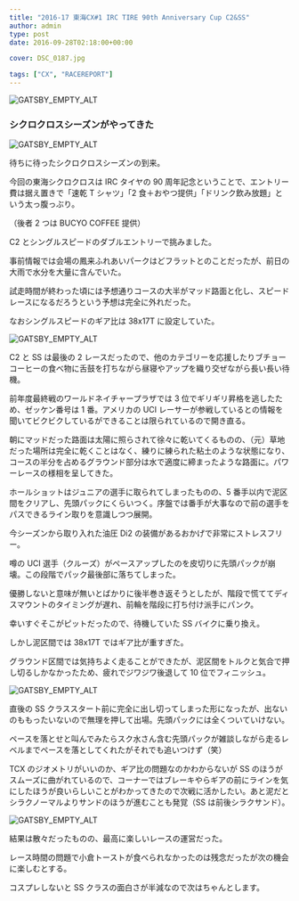 ---
title: "2016-17 東海CX#1 IRC TIRE 90th Anniversary Cup C2&SS"
author: admin
type: post
date: 2016-09-28T02:18:00+00:00

cover: DSC_0187.jpg

tags: ["CX", "RACEREPORT"]
---

![GATSBY_EMPTY_ALT](./DSC_0187.jpg)

### シクロクロスシーズンがやってきた

![GATSBY_EMPTY_ALT](./DSC_0182.jpg)

待ちに待ったシクロクロスシーズンの到来。

今回の東海シクロクロスは IRC タイヤの 90 周年記念ということで、エントリー費は据え置きで「速乾 T シャツ」「2 食＋おやつ提供」「ドリンク飲み放題」という太っ腹っぶり。

（後者 2 つは BUCYO COFFEE 提供）

C2 とシングルスピードのダブルエントリーで挑みました。

事前情報では会場の鳳来ふれあいパークはどフラットとのことだったが、前日の大雨で水分を大量に含んでいた。

試走時間が終わった頃には予想通りコースの大半がマッド路面と化し、スピードレースになるだろうという予想は完全に外れだった。

なおシングルスピードのギア比は 38x17T に設定していた。

![GATSBY_EMPTY_ALT](./14492564_1277058882326628_6391066786897352657_n.jpg)

C2 と SS は最後の 2 レースだったので、他のカテゴリーを応援したりブチョーコーヒーの食べ物に舌鼓を打ちながら昼寝やアップを織り交ぜながら長い長い待機。

前年度最終戦のワールドネイチャープラザでは 3 位でギリギリ昇格を逃したため、ゼッケン番号は 1 番。アメリカの UCI レーサーが参戦しているとの情報を聞いてビクビクしているができることは限られているので開き直る。

朝にマッドだった路面は太陽に照らされて徐々に乾いてくるものの、（元）草地だった場所は完全に乾くことはなく、練りに練られた粘土のような状態になり、コースの半分を占めるグラウンド部分は水で適度に締まったような路面に。パワーレースの様相を呈してきた。

ホールショットはジュニアの選手に取られてしまったものの、5 番手以内で泥区間をクリアし、先頭パックにくらいつく。序盤では番手が大事なので前の選手をパスできるライン取りを意識しつつ展開。

今シーズンから取り入れた油圧 Di2 の装備があるおかげで非常にストレスフリー。

噂の UCI 選手（クルーズ）がペースアップしたのを皮切りに先頭パックが崩壊。この段階でパック最後部に落ちてしまった。

優勝しないと意味が無いとばかりに後半巻き返そうとしたが、階段で慌ててディスマウントのタイミングが遅れ、前輪を階段に打ち付け派手にパンク。

幸いすぐそこがピットだったので、待機していた SS バイクに乗り換え。

しかし泥区間では 38x17T ではギア比が重すぎた。

グラウンド区間では気持ちよく走ることができたが、泥区間をトルクと気合で押し切るしかなかったため、疲れでジワジワ後退して 10 位でフィニッシュ。

![GATSBY_EMPTY_ALT](./dsc_6601_29309652753_o.jpg)

直後の SS クラススタート前に完全に出し切ってしまった形になったが、出ないのももったいないので無理を押して出場。先頭パックには全くついていけない。

ペースを落とせと叫んでみたらスク水さん含む先頭パックが雑談しながら走るレベルまでペースを落としてくれたがそれでも追いつけず（笑）

TCX のジオメトリがいいのか、ギア比の問題なのかわからないが SS のほうがスムーズに曲がれているので、コーナーではブレーキやらギアの前にラインを気にしたほうが良いらしいことがわかってきたので次戦に活かしたい。あと泥だとシラクノーマルよりサンドのほうが進むことも発覚（SS は前後シラクサンド）。

![GATSBY_EMPTY_ALT](./29945540765_a498054b1d_k.jpg)

結果は散々だったものの、最高に楽しいレースの運営だった。

レース時間の問題で小倉トーストが食べられなかったのは残念だったが次の機会に楽しむとする。

コスプレしないと SS クラスの面白さが半減なので次はちゃんとします。

<LinkBox isAmazonLink url="https://www.amazon.co.jp/dp/B00PSJEUZE/" />
